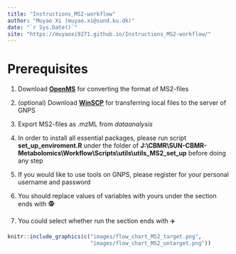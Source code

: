 ```yaml
--- 
title: "Instructions_MS2-workflow"
author: "Muyao Xi (muyao.xi@sund.ku.dk)"
date: "`r Sys.Date()`"
site: "https://muyaoxi9271.github.io/Instructions_MS2-workflow/"
---
```


# Prerequisites 

1. Download [**OpenMS**]("https://abibuilder.cs.uni-tuebingen.de/archive/openms/OpenMSInstaller/release/") for converting the format of MS2-files 

2. (optional) Download [**WinSCP**]("https://winscp.net/eng/downloads.php) for transferring local files to the server of GNPS

3. Export MS2-files as .mzML from $dataanalysis$

4. In order to install all essential packages, please run script **set_up_enviroment.R** under the folder of **J:\\CBMR\\SUN-CBMR-Metabolomics\\Workflow\\Scripts\\utils\\utils_MS2_set_up** before doing any step

5. If you would like to use tools on GNPS, please register for your personal username and password

6. You should replace values of variables with yours under the section ends with 🕵️

7. You could select whether run the section ends with ✈️



```r

knitr::include_graphics(c("images/flow_chart_MS2_target.png",
                          "images/flow_chart_MS2_untarget.png"))



```




